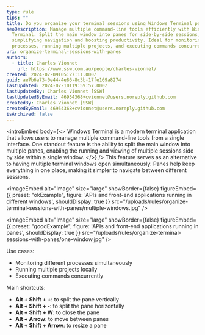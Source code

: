 ```yaml
---
type: rule
tips: ""
title: Do you organize your terminal sessions using Windows Terminal panes?
seoDescription: Manage multiple command-line tools efficiently with Windows
  Terminal. Split the main window into panes for side-by-side sessions,
  simplifying navigation and boosting productivity. Ideal for monitoring
  processes, running multiple projects, and executing commands concurrently.
uri: organize-terminal-sessions-with-panes
authors:
  - title: Charles Vionnet
    url: https://www.ssw.com.au/people/charles-vionnet/
created: 2024-07-09T05:27:11.000Z
guid: ae7b6a73-0e44-4e86-8c3b-17fe169a8274
lastUpdated: 2024-07-10T19:59:57.000Z
lastUpdatedBy: Charles Vionnet [SSW]
lastUpdatedByEmail: 46954368+cvionnet@users.noreply.github.com
createdBy: Charles Vionnet [SSW]
createdByEmail: 46954368+cvionnet@users.noreply.github.com
isArchived: false
---
```

<introEmbed
  body={<>
Windows Terminal is a modern terminal application that allows users to manage multiple command-line tools from a single interface. One standout feature is the ability to split the main window into multiple panes, enabling the running and viewing of multiple sessions side by side within a single window.
  </>}
/>
This feature serves as an alternative to having multiple terminal windows open simultaneously. Panes help keep everything in one place, making it simpler to navigate between different sessions.

<imageEmbed
  alt="Image"
  size="large"
  showBorder={false}
  figureEmbed={{
    preset: "okExample",
    figure: 'APIs and front-end applications running in different windows',
    shouldDisplay: true
  }}
  src="/uploads/rules/organize-terminal-sessions-with-panes/multiple-windows.jpg"
/>

<imageEmbed
  alt="Image"
  size="large"
  showBorder={false}
  figureEmbed={{
    preset: "goodExample",
    figure: 'APIs and front-end applications running in panes',
    shouldDisplay: true
  }}
  src="/uploads/rules/organize-terminal-sessions-with-panes/one-window.jpg"
/>

Use cases:
- Monitoring different processes simultaneously
- Running multiple projects locally
- Executing commands concurrently

Main shortcuts:
- **Alt + Shift + +**: to split the pane vertically
- **Alt + Shift + -**: to split the pane horizontally
- **Alt + Shift + W**: to close the pane
- **Alt + Arrow**: to move between panes
- **Alt + Shift + Arrow**: to resize a pane
